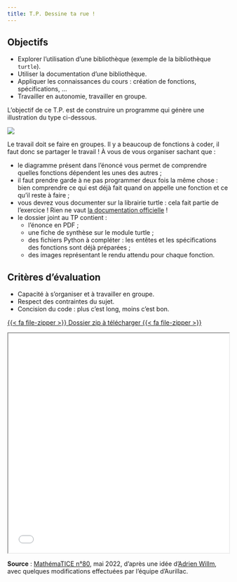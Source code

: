 ---
title: T.P. Dessine ta rue !
---

:::{.callout-tip}
## Objectifs
* Explorer l'utilisation d'une bibliothèque (exemple de la bibliothèque `turtle`).
* Utiliser la documentation d'une bibliothèque.
* Appliquer les connaissances du cours : création de fonctions, spécifications, ...
* Travailler en autonomie, travailler en groupe.
:::

L'objectif de ce T.P. est de construire un programme qui génère une illustration du type ci-dessous.

![](ma_rue.png)

Le travail doit se faire en groupes. Il y a beaucoup de fonctions à coder, il faut donc se partager le travail ! À vous de vous organiser sachant que :

* le diagramme présent dans l'énoncé vous permet de comprendre quelles fonctions dépendent les unes des autres ;
* il faut prendre garde à ne pas programmer deux fois la même chose : bien comprendre ce qui est déjà fait quand on appelle une fonction et ce qu'il reste à faire ;
* vous devrez vous documenter sur la librairie turtle : cela fait partie de l'exercice ! Rien ne vaut [la documentation officielle](https://docs.python.org/fr/3/library/turtle.html?highlight=turtle#module-turtle) !
* le dossier joint au TP contient :
    * l'énonce en PDF ;
    * une fiche de synthèse sur le module turtle ;
    * des fichiers Python à compléter : les entêtes et les spécifications des fonctions sont déjà préparées ;
    * des images représentant le rendu attendu pour chaque fonction.

:::{.callout-warning}
## Critères d'évaluation
* Capacité à s'organiser et à travailler en groupe.
* Respect des contraintes du sujet.
* Concision du code : plus c'est long, moins c'est bon.
:::

[{{< fa file-zipper >}} Dossier zip à télécharger {{< fa file-zipper >}} ](TP_Collectif_Turtle.zip)

 <iframe src="TP_Collectif_Turtle.pdf" width="100%" height="500px"> </iframe>


**Source** : [MathémaTICE n°80](http://revue.sesamath.net/spip.php?article1476), mai 2022, d'après une idée d'[Adrien Willm](http://www.ostralo.net/), avec quelques modifications effectuées par l'équipe d'Aurillac.